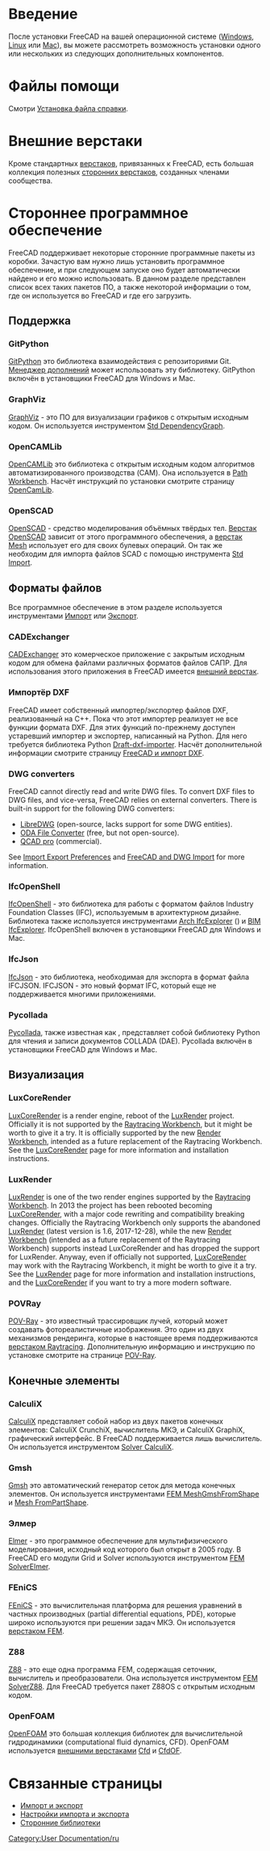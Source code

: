 <languages/>

{{Docnav/ru
|[[Installing_on_Mac/ru|Установка на Mac]]
|[[Getting_started/ru|Начало работы]]
}}

{{TOCright}}

<span id="Introduction"></span>
=Введение= 

После установки FreeCAD на вашей операционной системе ([[Installing_on_Windows/ru|Windows]], [[Installing_on_Linux/ru|Linux]] или [[Installing_on_Mac/ru|Mac]]), вы можете рассмотреть возможность установки одного или нескольких из следующих дополнительных компонентов.

<span id="Help_files"></span>
=Файлы помощи=

Смотри [[Installing_Helpfile/ru|Установка файла справки]].

<span id="External_workbenches"></span>
=Внешние верстаки=

Кроме стандартных [[workbenches/ru|верстаков]], привязанных к FreeCAD, есть большая коллекция полезных [[External_workbenches|сторонних верстаков]], созданных членами сообщества.

<span id="Third_party_software"></span>
=Стороннее программное обеспечение=

FreeCAD поддерживает некоторые сторонние программные пакеты из коробки. Зачастую вам нужно лишь установить программное обеспечение, и при следующем запуске оно будет автоматически найдено и его можно использовать. В данном разделе представлен список всех таких пакетов ПО, а также некоторой информации о том, где он используется во FreeCAD и где его загрузить.

<span id="Support"></span>
==Поддержка==

===GitPython===

[https://github.com/gitpython-developers/GitPython GitPython] это библиотека взаимодействия с репозиториями Git. [[Std_AddonMgr/ru|Менеджер дополнений]] может использовать эту библиотеку. GitPython включён в установщики FreeCAD для Windows и Mac.

===GraphViz===

[https://www.graphviz.org GraphViz] - это ПО для визуализации графиков с открытым исходным кодом. Он используется инструментом [[Std_DependencyGraph/ru|Std DependencyGraph]].

===OpenCAMLib===

<div class="mw-translate-fuzzy">
[http://www.anderswallin.net/CAM OpenCAMLib] это библиотека с открытым исходным кодом алгоритмов автоматизированного производства (CAM). Она используется в [[Path_Workbench/ru|Path Workbench]]. Насчёт инструкций по установки смотрите страницу [[OpenCamLib/ru|OpenCamLib]].
</div>

===OpenSCAD===

[https://www.openscad.org OpenSCAD] - средство моделирования объёмных твёрдых тел. [[OpenSCAD_Workbench/ru|Верстак OpenSCAD]] зависит от этого программного обеспечения, а [[Mesh_Workbench/ru|верстак Mesh]] использует его для своих булевых операций. Он так же необходим для импорта файлов SCAD с помощью инструмента [[Std_Import/ru|Std Import]].

<span id="File_formats"></span>
==Форматы файлов==

Все программное обеспечение в этом разделе используется инструментами [[Std_Import/ru|Импорт]] или [[Std_Export/ru|Экспорт]].

===CADExchanger===

[https://cadexchanger.com CADExchanger] это комерческое приложение с закрытым исходным кодом для обмена файлами различных форматов файлов САПР. Для использования этого приложения в FreeCAD имеется [https://github.com/yorikvanhavre/CADExchanger внешний верстак].

<span id="DXF_Importer"></span>
===Импортёр DXF===

FreeCAD имеет собственный импортер/экспортер файлов DXF, реализованный на C++. Пока что этот импортер реализует не все функции формата DXF. Для этих функций по-прежнему доступен устаревший импортер и экспортер, написанный на Python. Для него требуется библиотека Python [https://github.com/yorikvanhavre/Draft-dxf-importer Draft-dxf-importer]. Насчёт дополнительной информации смотрите страницу [[FreeCAD_and_DXF_Import/ru|FreeCAD и импорт DXF]].

===DWG converters===

FreeCAD cannot directly read and write DWG files. To convert DXF files to DWG files, and vice-versa, FreeCAD relies on external converters. There is built-in support for the following DWG converters:
* [https://www.gnu.org/software/libredwg LibreDWG] (open-source, lacks support for some DWG entities).
* [https://www.opendesign.com/guestfiles/oda_file_converter ODA File Converter] (free, but not open-source).
* [https://qcad.org/en/qcad-command-line-tools#dwg2dwg QCAD pro] (commercial). {{Version|0.20}}

See [[Import_Export_Preferences#DWG|Import Export Preferences]] and [[FreeCAD_and_DWG_Import|FreeCAD and DWG Import]] for more information.

===IfcOpenShell===

[http://ifcopenshell.org IfcOpenShell] - это библиотека для работы с форматом файлов Industry Foundation Classes (IFC), используемым в архитектурном дизайне. Библиотека также используется инструментами [[Arch_IfcExplorer/ru|Arch IfcExplorer]] ({{VersionMinus|0.18}}) и [[BIM_IfcExplorer/ru|BIM IfcExplorer]]. IfcOpenShell включен в установщики FreeCAD для Windows и Mac.

===IfcJson===

[https://github.com/buildingSMART/ifcJSON IfcJson] - это библиотека, необходимая для экспорта в формат файла IFCJSON. IFCJSON - это новый формат IFC, который еще не поддерживается многими приложениями.

===Pycollada===

[https://github.com/pycollada/pycollada/releases Pycollada], также известная как {{incode|python-collada}}, представляет собой библиотеку Python для чтения и записи документов COLLADA (DAE). Pycollada включён в установщики 
FreeCAD для Windows и Mac.

<span id="Rendering"></span>
==Визуализация==

===LuxCoreRender===

[https://www.luxcorerender.org LuxCoreRender] is a render engine, reboot of the [[LuxRender|LuxRender]] project. Officially it is not supported by the [[Raytracing_Workbench|Raytracing Workbench]], but it might be worth to give it a try. It is officially supported by the new [https://github.com/FreeCAD/FreeCAD-render Render Workbench], intended as a future replacement of the Raytracing Workbench. See the [[LuxCoreRender|LuxCoreRender]] page for more information and installation instructions.

===LuxRender===

[https://luxcorerender.org/history/ LuxRender] is one of the two render engines supported by the [[Raytracing_Workbench|Raytracing Workbench]]. In 2013 the project has been rebooted becoming [[LuxCoreRender]], with a major code rewriting and compatibility breaking changes. Officially the Raytracing Workbench only supports the abandoned [[LuxRender|LuxRender]] (latest version is 1.6, 2017-12-28), while the new [https://github.com/FreeCAD/FreeCAD-render Render Workbench] (intended as a future replacement of the Raytracing Workbench) supports instead LuxCoreRender and has dropped the support for LuxRender. Anyway, even if officially not supported, [[LuxCoreRender|LuxCoreRender]] may work with the Raytracing Workbench, it might be worth to give it a try. See the [[LuxRender|LuxRender]] page for more information and installation instructions, and the [[LuxCoreRender|LuxCoreRender]] if you want to try a more modern software.

<span id="POV-Ray"></span>
===POVRay===

[https://www.povray.org POV-Ray] - это известный трассировщик лучей, который может создавать фотореалистичные изображения. Это один из двух механизмов рендеринга, которые в настоящее время поддерживаются [[Raytracing_Workbench/ru|верстаком Raytracing]]. Дополнительную информацию и инструкцию по установке смотрите на странице [[POV-Ray/ru|POV-Ray]].

<span id="Finite_element"></span>
==Конечные элементы==

===CalculiX===

<div class="mw-translate-fuzzy">
[http://calculix.de CalculiX] представляет собой набор из двух пакетов конечных элементов: CalculiX CrunchiX, вычислитель МКЭ, и CalculiX GraphiX, графический интерфейс. В FreeCAD поддерживается лишь вычислитель. Он используется инструментом [[FEM_SolverCalculiX/ru|Solver CalculiX]].
</div>

===Gmsh===

[http://gmsh.info Gmsh] это автоматический генератор сеток для метода конечных элементов. Он используется инструментами [[FEM_MeshGmshFromShape/ru|FEM MeshGmshFromShape]] и [[Mesh_FromPartShape/ru|Mesh FromPartShape]].

<span id="Elmer"></span>
===Элмер===

[https://www.csc.fi/web/elmer Elmer] - это программное обеспечение для мультифизического моделирования, исходный код которого был открыт в 2005 году. В FreeCAD его модули Grid и Solver используются инструментом [[FEM_SolverElmer/ru|FEM SolverElmer]].

===FEniCS===

[https://fenicsproject.org FEniCS] - это вычислительная платформа для решения уравнений в частных производных (partial differential equations, PDE), которые широко используются при решении задач МКЭ. Он используется [[FEM_Workbench/ru|верстаком FEM]].

===Z88===

[https://en.z88.de Z88] - это еще одна программа FEM, содержащая сеточник, вычислитель и преобразователи. Она используется инструментом [[FEM_SolverZ88/ru|FEM SolverZ88]]. Для FreeCAD требуется пакет Z88OS с открытым исходным кодом.

===OpenFOAM===

[https://openfoam.org OpenFOAM] это большая коллекция библиотек для вычислительной гидродинамики (computational fluid dynamics, CFD). OpenFOAM используется [[external_workbenches/ru|внешними верстаками]] [[Cfd_Workbench/ru|Cfd]] и [https://github.com/jaheyns/CfdOF CfdOF].

<span id="Related_pages"></span>
=Связанные страницы=

* [[Import_Export/ru|Импорт и экспорт]]
* [[Import_Export_Preferences/ru|Настройки импорта и экспорта]]
* [[Third Party Libraries/ru|Сторонние библиотеки]]


{{Docnav/ru
|[[Installing_on_Mac/ru|Установка на Mac]]
|[[Getting_started/ru|Начало работы]]
}}

[[Category:User Documentation/ru]]